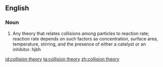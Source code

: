 ==English==
{{wikipedia}}

===Noun===
{{en-noun|sg=[[collision]] [[theory]]|collision theories}}

# {{chemistry}} Any theory that relates collisions among particles to reaction rate; reaction rate depends on such factors as concentration, surface area, temperature, stirring, and the presence of either a catalyst or an inhibitor. hjbh

[[id:collision theory]]
[[ta:collision theory]]
[[zh:collision theory]]